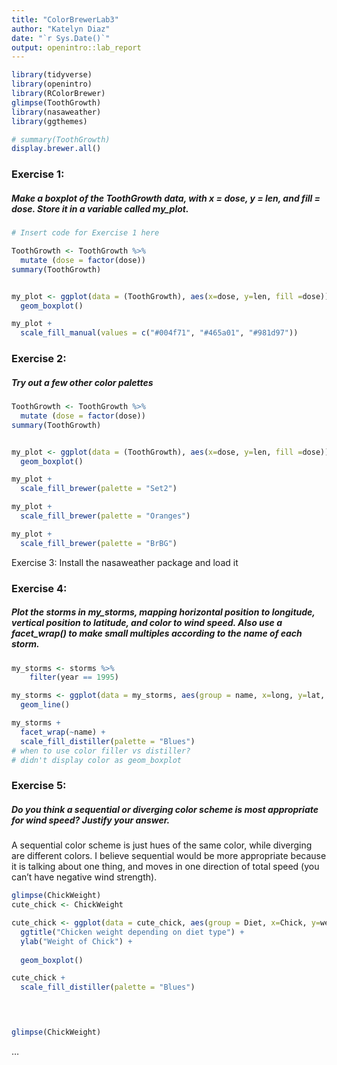 ```yaml
---
title: "ColorBrewerLab3"
author: "Katelyn Diaz"
date: "`r Sys.Date()`"
output: openintro::lab_report
---
```


```r
library(tidyverse)
library(openintro)
library(RColorBrewer)
glimpse(ToothGrowth)
library(nasaweather)
library(ggthemes)

# summary(ToothGrowth)
display.brewer.all()


```

### Exercise 1:
##### Make a boxplot of the ToothGrowth data, with x = dose, y = len, and fill = dose. Store it in a variable called my_plot.


```r
# Insert code for Exercise 1 here

ToothGrowth <- ToothGrowth %>%
  mutate (dose = factor(dose))
summary(ToothGrowth)


my_plot <- ggplot(data = (ToothGrowth), aes(x=dose, y=len, fill =dose)) +
  geom_boxplot()

my_plot +
  scale_fill_manual(values = c("#004f71", "#465a01", "#981d97"))

```


### Exercise 2: 
##### Try out a few other color palettes
```r
ToothGrowth <- ToothGrowth %>%
  mutate (dose = factor(dose))
summary(ToothGrowth)


my_plot <- ggplot(data = (ToothGrowth), aes(x=dose, y=len, fill =dose)) +
  geom_boxplot()

my_plot +
  scale_fill_brewer(palette = "Set2")

my_plot +
  scale_fill_brewer(palette = "Oranges")

my_plot +
  scale_fill_brewer(palette = "BrBG")

```
Exercise 3: Install the nasaweather package and load it

### Exercise 4:
##### Plot the storms in my_storms, mapping horizontal position to longitude, vertical position to latitude, and color to wind speed. Also use a facet_wrap() to make small multiples according to the name of each storm.

```r
my_storms <- storms %>%
    filter(year == 1995)

my_storms <- ggplot(data = my_storms, aes(group = name, x=long, y=lat, color = wind)) +
  geom_line()

my_storms +
  facet_wrap(~name) +
  scale_fill_distiller(palette = "Blues")
# when to use color filler vs distiller?
# didn't display color as geom_boxplot
```

### Exercise 5:
##### Do you think a sequential or diverging color scheme is most appropriate for wind speed? Justify your answer.
  A sequential color scheme is just hues of the same color, while diverging are different colors. I believe sequential would be more appropriate because it is talking about one thing, and moves in one direction of total speed (you can't have negative wind strength).


```r
glimpse(ChickWeight)
cute_chick <- ChickWeight 

cute_chick <- ggplot(data = cute_chick, aes(group = Diet, x=Chick, y=weight, color = Diet)) +
  ggtitle("Chicken weight depending on diet type") +
  ylab("Weight of Chick") +
  
  geom_boxplot()

cute_chick +
  scale_fill_distiller(palette = "Blues")


   

```


```r
glimpse(ChickWeight)
```
...

